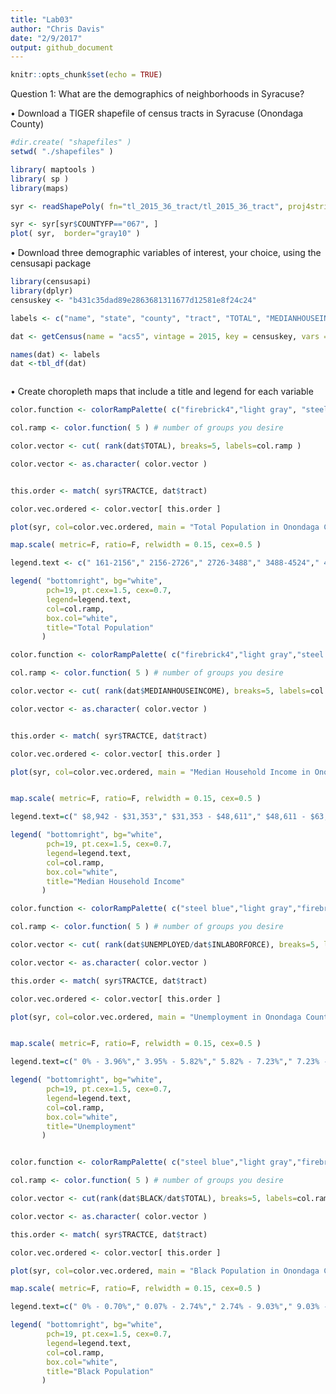 ```yaml
---
title: "Lab03"
author: "Chris Davis"
date: "2/9/2017"
output: github_document
---
```


```r
knitr::opts_chunk$set(echo = TRUE)
```


Question 1: What are the demographics of neighborhoods in Syracuse? 

•	Download a TIGER shapefile of census tracts in Syracuse (Onondaga County)

```r
#dir.create( "shapefiles" )
setwd( "./shapefiles" )

library( maptools )
library( sp )
library(maps)

syr <- readShapePoly( fn="tl_2015_36_tract/tl_2015_36_tract", proj4string=CRS("+proj=longlat +datum=WGS84") ) #had to download manually

syr <- syr[syr$COUNTYFP=="067", ]
plot( syr,  border="gray10" )
```

•	Download three demographic variables of interest, your choice, using the censusapi package

```r
library(censusapi)
library(dplyr)
censuskey <- "b431c35dad89e2863681311677d12581e8f24c24"

labels <- c("name", "state", "county", "tract", "TOTAL", "MEDIANHOUSEINCOME", "BLACK", "UNEMPLOYED", "INLABORFORCE", "POVERTY")

dat <- getCensus(name = "acs5", vintage = 2015, key = censuskey, vars = c("NAME","B01001_001E", "B19013_001E", "B01001B_001E", "B23025_005E", "B23025_002E", "B17001_002E"), region = "tract:*", regionin = "state: 36 + county:067")

names(dat) <- labels
dat <-tbl_df(dat)



```

•	Create choropleth maps that include a title and legend for each variable
```r
color.function <- colorRampPalette( c("firebrick4","light gray", "steel blue") ) 

col.ramp <- color.function( 5 ) # number of groups you desire

color.vector <- cut( rank(dat$TOTAL), breaks=5, labels=col.ramp )

color.vector <- as.character( color.vector )


this.order <- match( syr$TRACTCE, dat$tract)

color.vec.ordered <- color.vector[ this.order ]

plot(syr, col=color.vec.ordered, main = "Total Population in Onondaga County: Note How Unhelpful")

map.scale( metric=F, ratio=F, relwidth = 0.15, cex=0.5 )

legend.text <- c(" 161-2156"," 2156-2726"," 2726-3488"," 3488-4524"," 4524-7790")

legend( "bottomright", bg="white",
        pch=19, pt.cex=1.5, cex=0.7,
        legend=legend.text, 
        col=col.ramp, 
        box.col="white",
        title="Total Population" 
       )

```


```r
color.function <- colorRampPalette( c("firebrick4","light gray","steel blue") )  

col.ramp <- color.function( 5 ) # number of groups you desire

color.vector <- cut( rank(dat$MEDIANHOUSEINCOME), breaks=5, labels=col.ramp )

color.vector <- as.character( color.vector )


this.order <- match( syr$TRACTCE, dat$tract)

color.vec.ordered <- color.vector[ this.order ]

plot(syr, col=color.vec.ordered, main = "Median Household Income in Onondaga County")


map.scale( metric=F, ratio=F, relwidth = 0.15, cex=0.5 )

legend.text=c(" $8,942 - $31,353"," $31,353 - $48,611"," $48,611 - $63,013"," $63,013 - $75,357"," $75,357 - $125,724")

legend( "bottomright", bg="white",
        pch=19, pt.cex=1.5, cex=0.7,
        legend=legend.text, 
        col=col.ramp, 
        box.col="white",
        title="Median Household Income" 
       )

```

```r
color.function <- colorRampPalette( c("steel blue","light gray","firebrick4" ) ) 

col.ramp <- color.function( 5 ) # number of groups you desire

color.vector <- cut( rank(dat$UNEMPLOYED/dat$INLABORFORCE), breaks=5, labels=col.ramp )

color.vector <- as.character( color.vector )

this.order <- match( syr$TRACTCE, dat$tract)

color.vec.ordered <- color.vector[ this.order ]

plot(syr, col=color.vec.ordered, main = "Unemployment in Onondaga County")


map.scale( metric=F, ratio=F, relwidth = 0.15, cex=0.5 )

legend.text=c(" 0% - 3.96%"," 3.95% - 5.82%"," 5.82% - 7.23%"," 7.23% - 10.44%"," 10.44% - 32.81%")

legend( "bottomright", bg="white",
        pch=19, pt.cex=1.5, cex=0.7,
        legend=legend.text, 
        col=col.ramp, 
        box.col="white",
        title="Unemployment" 
       )



```


```r
color.function <- colorRampPalette( c("steel blue","light gray","firebrick4" ) ) 

col.ramp <- color.function( 5 ) # number of groups you desire

color.vector <- cut(rank(dat$BLACK/dat$TOTAL), breaks=5, labels=col.ramp )

color.vector <- as.character( color.vector )

this.order <- match( syr$TRACTCE, dat$tract)

color.vec.ordered <- color.vector[ this.order ]

plot(syr, col=color.vec.ordered, main = "Black Population in Onondaga County")

map.scale( metric=F, ratio=F, relwidth = 0.15, cex=0.5 )

legend.text=c(" 0% - 0.70%"," 0.07% - 2.74%"," 2.74% - 9.03%"," 9.03% - 23.99%"," 23.99% - 85.58%")

legend( "bottomright", bg="white",
        pch=19, pt.cex=1.5, cex=0.7,
        legend=legend.text, 
        col=col.ramp, 
        box.col="white",
        title="Black Population" 
       )
```


